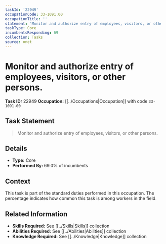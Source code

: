 ```yaml
---
taskId: '22949'
occupationCode: 33-1091.00
occupationTitle: ''
statement: 'Monitor and authorize entry of employees, visitors, or other persons.'
taskType: Core
incumbentsResponding: 69
collection: Tasks
source: onet
---
```

# Monitor and authorize entry of employees, visitors, or other persons.

**Task ID:** 22949
**Occupation:** [[../Occupations|Occupation]] with code `33-1091.00`

## Task Statement

> Monitor and authorize entry of employees, visitors, or other persons.

## Details

- **Type:** Core
- **Performed By:** 69.0% of incumbents

## Context

This task is part of the standard duties performed in this occupation. The percentage indicates how common this task is among workers in the field.

## Related Information

- **Skills Required:** See [[../Skills|Skills]] collection
- **Abilities Required:** See [[../Abilities|Abilities]] collection
- **Knowledge Required:** See [[../Knowledge|Knowledge]] collection
